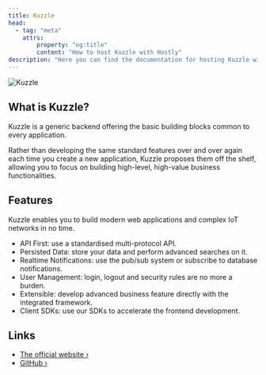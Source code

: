 ```yaml
---
title: Kuzzle
head:
  - tag: "meta"
    attrs:
        property: "og:title"
        content: "How to host Kuzzle with Hostly"
description: "Here you can find the documentation for hosting Kuzzle with Hostly."
---
```



<Badge text="One-click setup." variant="note" size="large" />

![Kuzzle](https://user-images.githubusercontent.com/7868838/103797784-32337580-5049-11eb-8917-3fcf4487644c.png)

## What is Kuzzle?

Kuzzle is a generic backend offering the basic building blocks common to every application.

Rather than developing the same standard features over and over again each time you create a new application, Kuzzle proposes them off the shelf, allowing you to focus on building high-level, high-value business functionalities.

## Features

Kuzzle enables you to build modern web applications and complex IoT networks in no time.

- API First: use a standardised multi-protocol API.
- Persisted Data: store your data and perform advanced searches on it.
- Realtime Notifications: use the pub/sub system or subscribe to database notifications.
- User Management: login, logout and security rules are no more a burden.
- Extensible: develop advanced business feature directly with the integrated framework.
- Client SDKs: use our SDKs to accelerate the frontend development.

## Links

- [The official website ›](https://kuzzle.io/)
- [GitHub ›](https://github.com/kuzzleio/kuzzle)
